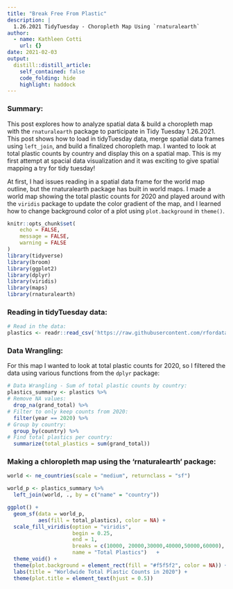 ```yaml
---
title: "Break Free From Plastic"
description: |
  1.26.2021 TidyTuesday - Choropleth Map Using `rnaturalearth`
author:
  - name: Kathleen Cotti
    url: {}
date: 2021-02-03
output:
  distill::distill_article:
    self_contained: false
    code_folding: hide
    highlight: haddock
---
```


### Summary: 
This post explores how to analyze spatial data & build a choropleth map with the `rnaturalearth` package to participate in Tidy Tuesday 1.26.2021. This post shows how to load in tidyTuesday data, merge spatial data frames using `left_join`, and build a finalized choropleth map. I wanted to look at total plastic counts by country and display this on a spatial map.  This is my first attempt at spacial data visualization and it was exciting to give spatial mapping a try for tidy tuesday!

At first, I had issues reading in a spatial data frame for the world map outline, but the rnaturalearth package has built in world maps. I made a world map showing the total plastic counts for 2020 and played around with the `viridis` package to update the color gradient of the map, and I learned how to change background color of a plot using `plot.background` in `theme()`.

```r
knitr::opts_chunk$set(
	echo = FALSE,
	message = FALSE,
	warning = FALSE
)
library(tidyverse)
library(broom)
library(ggplot2)
library(dplyr)
library(viridis)
library(maps)
library(rnaturalearth)
```

### Reading in tidyTuesday data:  

```r
# Read in the data:
plastics <- readr::read_csv('https://raw.githubusercontent.com/rfordatascience/tidytuesday/master/data/2021/2021-01-26/plastics.csv')
```

### Data Wrangling: 
For this map I wanted to look at total plastic counts for 2020, so I filtered the data using various functions from the `dplyr` package:

```r
# Data Wrangling - Sum of total plastic counts by country:
plastics_summary <- plastics %>% 
# Remove NA values:
  drop_na(grand_total) %>% 
# Filter to only keep counts from 2020:
  filter(year == 2020) %>% 
# Group by country:
  group_by(country) %>% 
# Find total plastics per country: 
  summarize(total_plastics = sum(grand_total)) 
```

### Making a chloropleth map using the 'rnaturalearth' package: 
```r
world <- ne_countries(scale = "medium", returnclass = "sf") 

world_p <- plastics_summary %>% 
  left_join(world, ., by = c("name" = "country"))

ggplot() +
  geom_sf(data = world_p,
          aes(fill = total_plastics), color = NA) +
  scale_fill_viridis(option = "viridis",
                     begin = 0.25,
                     end = 1,
                     breaks = c(10000, 20000,30000,40000,50000,60000),
                     name = "Total Plastics")   +
  theme_void() +
  theme(plot.background = element_rect(fill = "#f5f5f2", color = NA)) +
  labs(title = "Worldwide Total Plastic Counts in 2020") +
  theme(plot.title = element_text(hjust = 0.5))
```